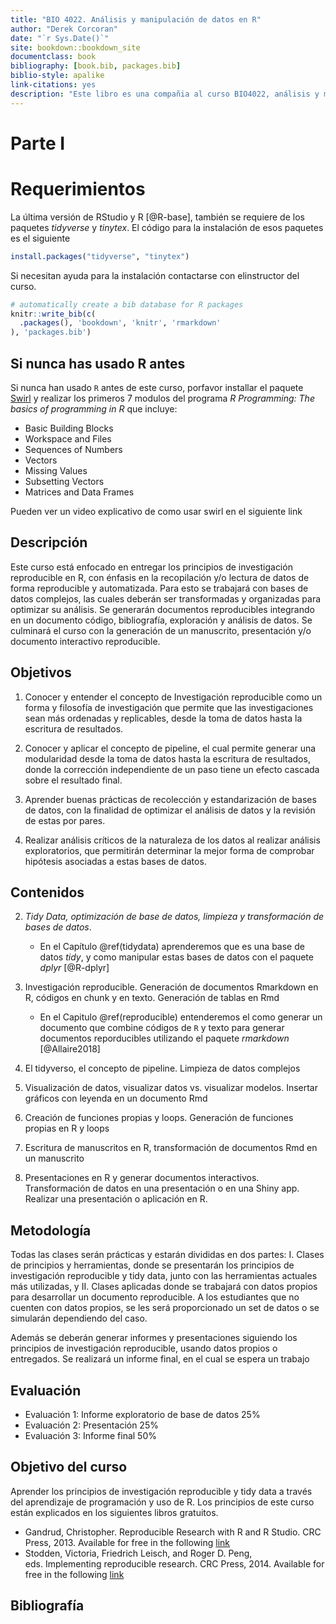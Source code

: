 ```yaml
--- 
title: "BIO 4022. Análisis y manipulación de datos en R"
author: "Derek Corcoran"
date: "`r Sys.Date()`"
site: bookdown::bookdown_site
documentclass: book
bibliography: [book.bib, packages.bib]
biblio-style: apalike
link-citations: yes
description: "Este libro es una compañia al curso BIO4022, análisis y manipulación de datos en R"
---
```


# Parte I {-}

# Requerimientos

La última versión de RStudio y R [@R-base], también se requiere de los paquetes *tidyverse* y *tinytex*. El código para la instalación de esos paquetes es el siguiente

```r
install.packages("tidyverse", "tinytex")
```


Si necesitan ayuda para la instalación contactarse con elinstructor del curso.

```r
# automatically create a bib database for R packages
knitr::write_bib(c(
  .packages(), 'bookdown', 'knitr', 'rmarkdown'
), 'packages.bib')
```

## Si nunca has usado R antes

Si nunca han usado `R` antes de este curso, porfavor installar el paquete [Swirl](http://swirlstats.com/students.html) y realizar los primeros 7 modulos del programa *R Programming: The basics of programming in R* que incluye:

* Basic Building Blocks
* Workspace and Files
* Sequences of Numbers
* Vectors
* Missing Values
* Subsetting Vectors
* Matrices and Data Frames


Pueden ver un video explicativo de como usar swirl en el siguiente link

## Descripción

Este curso está enfocado en entregar los principios de investigación reproducible en R, con énfasis en la recopilación y/o lectura de datos de forma reproducible y automatizada. Para esto se trabajará con bases de datos complejos, las cuales deberán ser transformadas y organizadas para optimizar su análisis. Se generarán documentos reproducibles integrando en un documento código, bibliografía, exploración y análisis de datos. Se culminará el curso con la generación de un manuscrito, presentación y/o documento interactivo reproducible.

##  Objetivos

1. Conocer y entender el concepto de Investigación reproducible como un forma y filosofía de investigación que permite que las investigaciones sean más ordenadas y replicables, desde  la toma de datos hasta la escritura de resultados.

2. Conocer y aplicar el concepto de pipeline, el cual permite generar una modularidad desde la toma de datos hasta la escritura de resultados, donde la corrección independiente de un paso tiene un efecto cascada sobre el resultado final.

3. Aprender buenas prácticas de recolección y estandarización de bases de datos, con la finalidad de optimizar el análisis de datos y la revisión de estas por pares.

4. Realizar análisis críticos de la naturaleza de los datos al realizar análisis exploratorios, que permitirán determinar la mejor forma de comprobar hipótesis asociadas a estas bases de datos.

## Contenidos

2. *Tidy Data, optimización de base de datos, limpieza y transformación de bases de datos*. 
    + En el Capítulo \@ref(tidydata) aprenderemos que es una base de datos *tidy*, y como manipular estas bases de datos con el paquete *dplyr* [@R-dplyr]

3. Investigación reproducible. Generación de documentos Rmarkdown en R, códigos en chunk y en texto. Generación de tablas en Rmd
    + En el Capitulo \@ref(reproducible) entenderemos el como generar un documento que combine códigos de `R` y texto para generar documentos reporducibles utilizando el paquete *rmarkdown* [@Allaire2018]
    
4. El tidyverso, el concepto de pipeline. Limpieza de  datos complejos

5. Visualización de datos, visualizar datos vs. visualizar modelos. Insertar gráficos con leyenda en un documento Rmd

6. Creación de funciones propias y loops. Generación de funciones propias en R y loops

7. Escritura de manuscritos en R, transformación de documentos Rmd en un manuscrito

8. Presentaciones en R y generar documentos interactivos. Transformación de datos en una presentación o en una Shiny app. Realizar una presentación o aplicación en R.

## Metodología

Todas las clases serán prácticas y estarán divididas en dos partes: I. Clases de principios y herramientas, donde se presentarán los principios de investigación reproducible y tidy data, junto con las herramientas actuales más utilizadas, y II. Clases aplicadas donde se trabajará con
datos propios para desarrollar un documento reproducible. A los estudiantes que no cuenten con datos propios, se les será proporcionado un set de datos o se simularán dependiendo del caso.

Además se deberán generar informes y presentaciones siguiendo los principios de investigación reproducible, usando datos propios o entregados. Se realizará un informe final, en el cual se espera un trabajo 


##  Evaluación

* Evaluación 1: Informe exploratorio de base de datos 25%
* Evaluación 2: Presentación 25%
* Evaluación 3: Informe final 50%


## Objetivo del curso

Aprender los principios de investigación reproducible y tidy data a través del aprendizaje de programación y uso de R. Los principios de este curso están explicados en los siguientes libros gratuitos.

* Gandrud, Christopher. Reproducible Research with R and R Studio. CRC Press, 2013. Available for free in the following
[link](https://englianhu.files.wordpress.com/2016/01/reproducible-research-with-r-and-studio-2nd-edition.pdf)
* Stodden, Victoria, Friedrich Leisch, and Roger D. Peng, eds. Implementing reproducible research. CRC Press, 2014. Available for free in the following [link](http://web.stanford.edu/~vcs/papers/ijclp-STODDEN-2009.pdf)

## Bibliografía